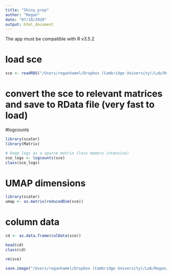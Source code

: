 ```yaml
---
title: "Shiny_prep"
author: "Regan"
date: "07/10/2020"
output: html_document
---
```


The app must be compatible with R v3.5.2

# load sce
```r
sce <- readRDS("/Users/reganhamel/Dropbox (Cambridge University)/Lab/Regan/SCI scRNA-seq Project/Cx3cr1 Data/Universal Workflow/Cell Ranger 3.1.0/SCI/May 2020/BC/sce_Shiny.RDS")
```


# convert the sce to relevant matrices and save to RData file (very fast to load)

#logcounts
```r
library(scater)
library(Matrix)

# keep logs as a sparse matrix (less memory intensive)
sce_logs <- logcounts(sce)
class(sce_logs)
```

# UMAP dimensions
```r
library(scater)
umap <- as.matrix(reducedDim(sce))
```

# column data
```r
cd <- as.data.frame(colData(sce))

head(cd)
class(cd)
```


```r
rm(sce)
```

```r
save.image("/Users/reganhamel/Dropbox (Cambridge University)/Lab/Regan/SCI scRNA-seq Project/scRNAseq Workflow/SCI_2020/ShinyApp/Data/sce.RData")
```